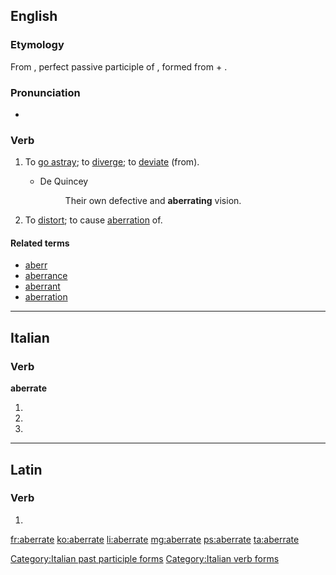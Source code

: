 ==English==

===Etymology===
From {{etyl|la}} {{term|aberratus|aberrātus|lang=la}}, perfect passive participle of {{term|aberro|aberrō|wander, stray or deviate from|lang=la}}, formed from {{term|ab||from, away from|lang=la}} + {{term|erro|errō|stray|lang=la}}.

===Pronunciation===
* {{a|US}} {{IPA|/ˈæb.ə.ɹeɪt/}}

===Verb===
{{en-verb|aberrat|ing}}

# {{intransitive}} To [[go astray]]; to [[diverge]]; to [[deviate]] (from).
#* {{rfdate}} De Quincey
#*: Their own defective and '''aberrating''' vision.
# {{transitive}} To [[distort]]; to cause [[aberration]] of.

====Related terms====
* [[aberr]]
* [[aberrance]]
* [[aberrant]]
* [[aberration]]

----

==Italian==

===Verb===
'''aberrate'''

# {{conjugation of|aberrare||2|p|pres|ind|lang=it}}
# {{conjugation of|aberrare||2|p|imp|lang=it}}
# {{form of|[[feminine|Feminine]] plural|aberrato}}

[[Category:Italian past participle forms]]
[[Category:Italian verb forms]]

----

==Latin==

===Verb===
{{la-verb-form|aberrāte}}

# {{conjugation of|aberro|aberrō|1|p|pres|act|imp|lang=la}}

[[fr:aberrate]]
[[ko:aberrate]]
[[li:aberrate]]
[[mg:aberrate]]
[[ps:aberrate]]
[[ta:aberrate]]